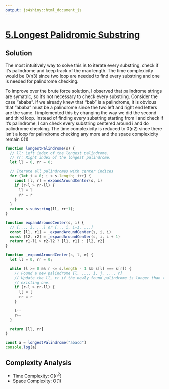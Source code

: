 ```yaml
---
output: js4shiny::html_document_js
---
```


# [5.Longest Palidromic Substring](https://leetcode.com/problems/longest-palindromic-substring/)

## Solution

The most intuitively way to solve this is to iterate every substring, check if it's palindrome and keep track 
of the max length. The time complexicity would be O(n3) since two loop are needed to find every substring
and one is needed for palindrome checking.

To improve over the brute force solution, I observed that palindrome strings are symatric, so it's not necessary to
check every substring. Consider the case "ababa". If we already knew that "bab" is a palindrome, it is obvious that 
"ababa" must be a palindrome since the two left and right end letters are the same. I implemented this by changing 
the way we did the second and third loop. Instead of finding every substring starting from i and check if it's palindrome,
I can check every substring centered around i and do palindrome checking. The time complexicity is reduced to 0(n2) since 
there isn't a loop for palindrome checking any more and the space complexicity remain 0(1)

```js

function longestPalindrome(s) {
  // ll: Left index of the longest palindrome.
  // rr: Right index of the longest palindrome.
  let ll = 0, rr = 0;

  // Iterate all palindromes with center indices
  for (let i = 0; i < s.length; i++) { 
    const [l, r] = expandAroundCenter(s, i)
    if (r-l > rr-ll) {
      ll = l
      rr = r
    }
  }
  return s.substring(ll, rr+1);
}

function expandAroundCenter(s, i) {
  // [..., i, ...] or [... i, i+1, ...]
  const [l1, r1] = _expandAroundCenter(s, i, i)
  const [l2, r2] = _expandAroundCenter(s, i, i + 1)
  return r1-l1 > r2-l2 ? [l1, r1] : [l2, r2]
}

function _expandAroundCenter(s, l, r) {
  let ll = 0, rr = 0;

  while (l >= 0 && r <= s.length - 1 && s[l] === s[r]) {
    // Found a new palindrome [l, ..., i, j, ..., r]
    // Update the ll, rr if the newly found palindrome is longer than the
    // existing one.
    if (r-l > rr-ll) {
      ll = l
      rr = r
    }

    l--
    r++
  }

  return [ll, rr]
}

const a = longestPalindrome("abacd")
console.log(a)

```

## Complexity Analysis

* Time Complexity: O($n^2$) 
* Space Complexity: O(1)
